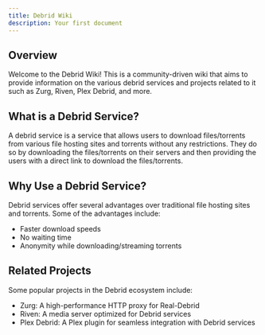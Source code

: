 ```yaml
---
title: Debrid Wiki
description: Your first document
---
```


## Overview

Welcome to the Debrid Wiki! This is a community-driven wiki that aims to provide information on the various debrid services and projects related to it such as Zurg, Riven, Plex Debrid, and more.

## What is a Debrid Service?

A debrid service is a service that allows users to download files/torrents from various file hosting sites and torrents without any restrictions.
They do so by downloading the files/torrents on their servers and then providing the users with a direct link to download the files/torrents.

## Why Use a Debrid Service?

Debrid services offer several advantages over traditional file hosting sites and torrents. Some of the advantages include:

- Faster download speeds
- No waiting time
- Anonymity while downloading/streaming torrents

## Related Projects

Some popular projects in the Debrid ecosystem include:

- Zurg: A high-performance HTTP proxy for Real-Debrid
- Riven: A media server optimized for Debrid services
- Plex Debrid: A Plex plugin for seamless integration with Debrid services